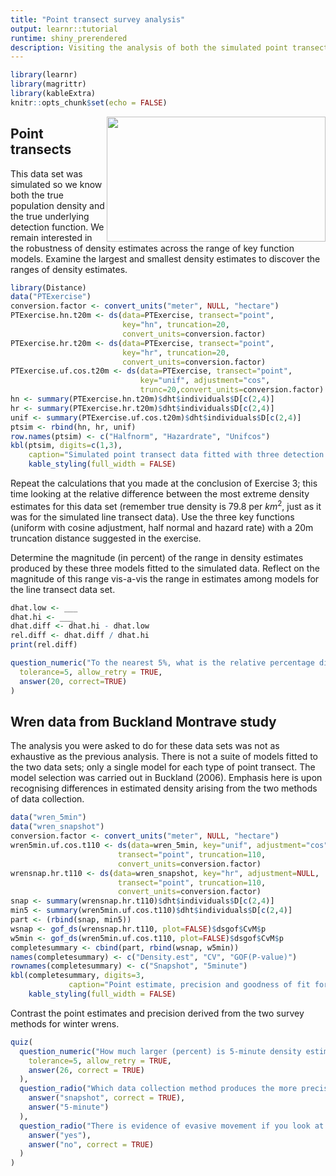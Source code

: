 ```yaml
---
title: "Point transect survey analysis"
output: learnr::tutorial
runtime: shiny_prerendered
description: Visiting the analysis of both the simulated point transect data as well as Buckland's Montrave songbird data.
---
```


```r
library(learnr)
library(magrittr)
library(kableExtra)
knitr::opts_chunk$set(echo = FALSE)
```

<img src=https://images.unsplash.com/photo-1606501427419-0fcf7d0c8013?ixid=MXwxMjA3fDB8MHxwaG90by1wYWdlfHx8fGVufDB8fHw%3D&ixlib=rb-1.2.1&auto=format&fit=crop&w=1350&q=80 width=350 height=200 style="float:right">

## Point transects

This data set was simulated so we know both the true population density and the true underlying detection function.  We remain interested in the robustness of density estimates across the range of key function models. Examine the largest and smallest density estimates to discover the ranges of density estimates.

```r
library(Distance)
data("PTExercise")
conversion.factor <- convert_units("meter", NULL, "hectare")
PTExercise.hn.t20m <- ds(data=PTExercise, transect="point", 
                         key="hn", truncation=20, 
                         convert_units=conversion.factor)
PTExercise.hr.t20m <- ds(data=PTExercise, transect="point", 
                         key="hr", truncation=20, 
                         convert_units=conversion.factor)
PTExercise.uf.cos.t20m <- ds(data=PTExercise, transect="point", 
                             key="unif", adjustment="cos", 
                             trunc=20,convert_units=conversion.factor)
hn <- summary(PTExercise.hn.t20m)$dht$individuals$D[c(2,4)]
hr <- summary(PTExercise.hr.t20m)$dht$individuals$D[c(2,4)]
unif <- summary(PTExercise.uf.cos.t20m)$dht$individuals$D[c(2,4)]
ptsim <- rbind(hn, hr, unif)
row.names(ptsim) <- c("Halfnorm", "Hazardrate", "Unifcos")
kbl(ptsim, digits=c(1,3), 
    caption="Simulated point transect data fitted with three detection functions; truncated at 20m") %>%
    kable_styling(full_width = FALSE)
```

Repeat the calculations that you made at the conclusion of Exercise 3; this time looking at the relative difference between the most extreme density estimates for this data set (remember true density is 79.8 per $km^2$, just as it was for the simulated line transect data).  Use the three key functions (uniform with cosine adjustment, half normal and hazard rate) with a 20m truncation distance suggested in the exercise.

Determine the magnitude (in percent) of the range in density estimates produced by these three models fitted to the simulated data.  Reflect on the magnitude of this range vis-a-vis the range in estimates among models for the line transect data set.

```r
dhat.low <- ___
dhat.hi <- ___
dhat.diff <- dhat.hi - dhat.low
rel.diff <- dhat.diff / dhat.hi
print(rel.diff)
```

```r
question_numeric("To the nearest 5%, what is the relative percentage difference between smallest and largest estimates?",
  tolerance=5, allow_retry = TRUE, 
  answer(20, correct=TRUE)
)
```

## Wren data from Buckland Montrave study

The analysis you were asked to do for these data sets was not as exhaustive as the previous analysis.  There is not a suite of models fitted to the two data sets; only a single model for each type of point transect.  The model selection was carried out in Buckland (2006).  Emphasis here is upon recognising differences in estimated density arising from the two methods of data collection.

```r
data("wren_5min")
data("wren_snapshot")
conversion.factor <- convert_units("meter", NULL, "hectare")
wren5min.uf.cos.t110 <- ds(data=wren_5min, key="unif", adjustment="cos", 
                        transect="point", truncation=110, 
                        convert_units=conversion.factor)
wrensnap.hr.t110 <- ds(data=wren_snapshot, key="hr", adjustment=NULL, 
                        transect="point", truncation=110, 
                        convert_units=conversion.factor)
snap <- summary(wrensnap.hr.t110)$dht$individuals$D[c(2,4)]
min5 <- summary(wren5min.uf.cos.t110)$dht$individuals$D[c(2,4)]
part <- (rbind(snap, min5))
wsnap <- gof_ds(wrensnap.hr.t110, plot=FALSE)$dsgof$CvM$p
w5min <- gof_ds(wren5min.uf.cos.t110, plot=FALSE)$dsgof$CvM$p
completesummary <- cbind(part, rbind(wsnap, w5min))
names(completesummary) <- c("Density.est", "CV", "GOF(P-value)")
rownames(completesummary) <- c("Snapshot", "5minute")
kbl(completesummary, digits=3, 
             caption="Point estimate, precision and goodness of fit for snapshot and 5minute counts.") %>%
    kable_styling(full_width = FALSE)
```

Contrast the point estimates and precision derived from the two survey methods for winter wrens.

```r
quiz(
  question_numeric("How much larger (percent) is 5-minute density estimate than snapshot density estimate? (to the nearest 5 percent)",
    tolerance=5, allow_retry = TRUE, 
    answer(26, correct = TRUE)
  ),
  question_radio("Which data collection method produces the more precise estimate (by a considerable amount)?",
    answer("snapshot", correct = TRUE),
    answer("5-minute")
  ),
  question_radio("There is evidence of evasive movement if you look at the distribution of radial distances.  Was this evasive movement sufficient to make inference suspect for either the 5-minute or snapshot data?",
    answer("yes"),
    answer("no", correct = TRUE)
  )
)
```
